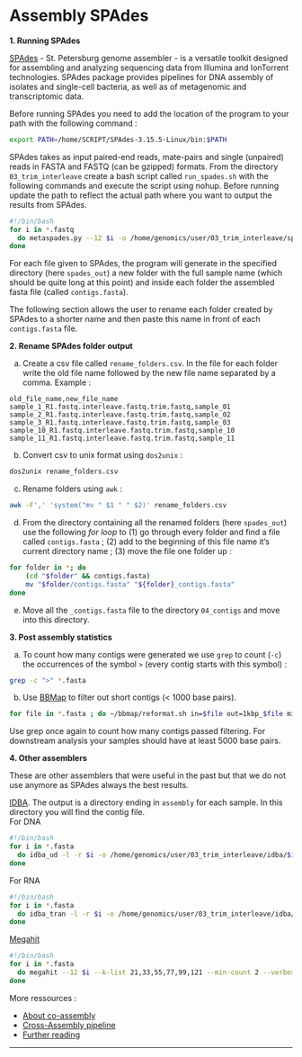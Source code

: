 # Assembly SPAdes

**1. Running SPAdes**

[SPAdes](https://github.com/ablab/spades) - St. Petersburg genome assembler - is a versatile toolkit designed for assembling and analyzing sequencing data from Illumina and IonTorrent technologies. SPAdes package provides pipelines for DNA assembly of isolates and single-cell bacteria, as well as of metagenomic and transcriptomic data. 

Before running SPAdes you need to add the location of the program to your path with the following command : 
```bash
export PATH=/home/SCRIPT/SPAdes-3.15.5-Linux/bin:$PATH
```

SPAdes takes as input paired-end reads, mate-pairs and single (unpaired) reads in FASTA and FASTQ (can be gzipped) formats. From the directory `03_trim_interleave` create a bash script called `run_spades.sh` with the following commands and execute the script using nohup. Before running update the path to reflect the actual path where you want to output the results from SPAdes.  

```bash
#!/bin/bash
for i in *.fastq 
  do metaspades.py --12 $i -o /home/genomics/user/03_trim_interleave/spades_out/$i -t 40 
done
``` 

For each file given to SPAdes, the program will generate in the specified directory (here `spades_out`) a new folder with the full sample name (which should be quite long at this point) and inside each folder the assembled fasta file (called `contigs.fasta`). 

The following section allows the user to rename each folder created by SPAdes to a shorter name and then paste this name in front of each `contigs.fasta` file.

**2. Rename SPAdes folder output**

a) Create a csv file called `rename_folders.csv`. In the file for each folder write the old file name followed by the new file name separated by a comma. Example : 

```verbose
old_file_name,new_file_name
sample_1_R1.fastq.interleave.fastq.trim.fastq,sample_01
sample_2_R1.fastq.interleave.fastq.trim.fastq,sample_02
sample_3_R1.fastq.interleave.fastq.trim.fastq,sample_03
sample_10_R1.fastq.interleave.fastq.trim.fastq,sample_10
sample_11_R1.fastq.interleave.fastq.trim.fastq,sample_11
```

b) Convert csv to unix format using `dos2unix` : 
```bash
dos2unix rename_folders.csv
```

c) Rename folders using `awk` :

```bash
awk -F',' 'system("mv " $1 " " $2)' rename_folders.csv
```

d) From the directory containing all the renamed folders (here `spades_out`) use the following *for loop* to (1) go through every folder and find a file called `contigs.fasta` ; (2) add to the beginning of this file name it's current directory name ; (3) move the file one folder up : 

```bash
for folder in *; do
    (cd "$folder" && contigs.fasta)  
    mv "$folder/contigs.fasta" "${folder}_contigs.fasta"
done
```

e) Move all the `_contigs.fasta` file to the directory `04_contigs` and move into this directory. 

**3. Post assembly statistics**

a) To count how many contigs were generated we use `grep` to count (`-c`) the occurrences of the symbol `>` (every contig starts with this symbol) : 

```bash
grep -c ">" *.fasta
```

b) Use [BBMap](https://jgi.doe.gov/data-and-tools/software-tools/bbtools/bb-tools-user-guide/bbmap-guide/) to filter out short contigs (< 1000 base pairs). 

```bash
for file in *.fasta ; do ~/bbmap/reformat.sh in=$file out=1kbp_$file minlength=1000 ; done
``` 

Use grep once again to count how many contigs passed filtering. For downstream analysis your samples should have at least 5000 base pairs. 

**4. Other assemblers**

These are other assemblers that were useful in the past but that we do not use anymore as SPAdes always the best results. 

[IDBA](https://github.com/loneknightpy/idba). The output is a directory ending in `assembly` for each sample. In this directory you will find the contig file.  
For DNA
```bash
#!/bin/bash
for i in *.fasta
  do idba_ud -l -r $i -o /home/genomics/user/03_trim_interleave/idba/$i --pre_correction --mink 65 --maxk 115 --step 10 --seed_kmer 55 --num_threads 40 
done
```
For RNA 
```bash
#!/bin/bash
for i in *.fasta
  do idba_tran -l -r $i -o /home/genomics/user/03_trim_interleave/idba/$i --pre_correction --mink 65 --maxk 115 --step 10 --seed_kmer 55 --num_threads 40 
done
```

[Megahit](https://github.com/voutcn/megahit)
```bash
#!/bin/bash
for i in *.fasta
  do megahit --12 $i --k-list 21,33,55,77,99,121 --min-count 2 --verbose -t 40 -o /home/genomics/user/03_trim_interleave/Megahit/$i --out-prefix megahit_$i  
done
``` 

More ressources :

- [About co-assembly](https://angus.readthedocs.io/en/2019/recovering-rep-genomes-from-mgs.html)
- [Cross-Assembly pipeline](https://linsalrob.github.io/ComputationalGenomicsManual/CrossAssembly/)
- [Further reading](https://bmcgenomics.biomedcentral.com/articles/10.1186/s12864-017-3918-9)

*** 
